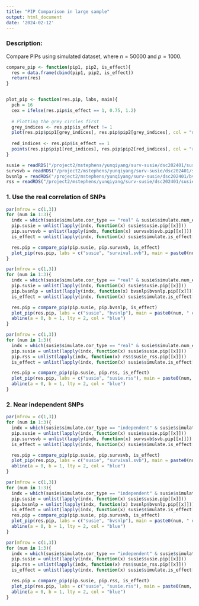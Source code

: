 ```yaml
---
title: "PIP Comparison in large sample"
output: html_document
date: '2024-02-12'
---
```


### Description:

Compare PIPs using simulated dataset, where $n=50000$ and $p=1000$.


```r
compare_pip <- function(pip1, pip2, is_effect){
  res = data.frame(cbind(pip1, pip2, is_effect))
  return(res)
}


plot_pip <- function(res.pip, labs, main){
  pch = 16
  cex = ifelse(res.pip$is_effect == 1, 0.75, 1.2)
  
  # Plotting the grey circles first
  grey_indices <- res.pip$is_effect != 1
  plot(res.pip$pip1[grey_indices], res.pip$pip2[grey_indices], col = "dark grey", pch = 1, cex = cex[grey_indices], xlab = labs[1], ylab = labs[2], xlim = c(0, 1), ylim = c(0, 1), main = main)
  
  red_indices <- res.pip$is_effect == 1
  points(res.pip$pip1[red_indices], res.pip$pip2[red_indices], col = "red", pch = pch, cex = cex[red_indices])
}
```

```r

susie = readRDS("/project2/mstephens/yunqiyang/surv-susie/dsc202401/susie.rds")
survsvb = readRDS("/project2/mstephens/yunqiyang/surv-susie/dsc202401/survsvb.rds")
bvsnlp = readRDS("/project2/mstephens/yunqiyang/surv-susie/dsc202401/bvsnlp.rds")
rss = readRDS("/project2/mstephens/yunqiyang/surv-susie/dsc202401/susie_rss.rds")

```


### 1. Use the real correlation of SNPs

```r
par(mfrow = c(1,3))
for (num in 1:3){
  indx = which(susie$simulate.cor_type == "real" & susie$simulate.num_effect == num)
  pip.susie = unlist(lapply(indx, function(x) susie$susie.pip[[x]]))
  pip.survsvb = unlist(lapply(indx, function(x) survsvb$svb.pip[[x]]))
  is_effect = unlist(lapply(indx, function(x) susie$simulate.is_effect[[x]]))

  res.pip = compare_pip(pip.susie, pip.survsvb, is_effect)
  plot_pip(res.pip, labs = c("susie", "survival.svb"), main = paste0(num, " effect, max corr=0.9-0.99"))
}
```

```r
par(mfrow = c(1,3))
for (num in 1:3){
  indx = which(susie$simulate.cor_type == "real" & susie$simulate.num_effect == num)
  pip.susie = unlist(lapply(indx, function(x) susie$susie.pip[[x]]))
  pip.bvsnlp = unlist(lapply(indx, function(x) bvsnlp$bvsnlp.pip[[x]]))
  is_effect = unlist(lapply(indx, function(x) susie$simulate.is_effect[[x]]))

  res.pip = compare_pip(pip.susie, pip.bvsnlp, is_effect)
  plot_pip(res.pip, labs = c("susie", "bvsnlp"), main = paste0(num, " effect, max corr=0.9-0.99"))
  abline(a = 0, b = 1, lty = 2, col = "blue")
}
```

```r
par(mfrow = c(1,3))
for (num in 1:3){
  indx = which(susie$simulate.cor_type == "real" & susie$simulate.num_effect == num)
  pip.susie = unlist(lapply(indx, function(x) susie$susie.pip[[x]]))
  pip.rss = unlist(lapply(indx, function(x) rss$susie_rss.pip[[x]]))
  is_effect = unlist(lapply(indx, function(x) susie$simulate.is_effect[[x]]))

  res.pip = compare_pip(pip.susie, pip.rss, is_effect)
  plot_pip(res.pip, labs = c("susie", "susie.rss"), main = paste0(num, " effect, max corr=0.9-0.99"))
  abline(a = 0, b = 1, lty = 2, col = "blue")
}
```


### 2. Near independent SNPs
```r
par(mfrow = c(1,3))
for (num in 1:3){
  indx = which(susie$simulate.cor_type == "independent" & susie$simulate.num_effect == num)
  pip.susie = unlist(lapply(indx, function(x) susie$susie.pip[[x]]))
  pip.survsvb = unlist(lapply(indx, function(x) survsvb$svb.pip[[x]]))
  is_effect = unlist(lapply(indx, function(x) susie$simulate.is_effect[[x]]))

  res.pip = compare_pip(pip.susie, pip.survsvb, is_effect)
  plot_pip(res.pip, labs = c("susie", "survival.svb"), main = paste0(num, " effect, X close to independent"))
  abline(a = 0, b = 1, lty = 2, col = "blue")
}
```

```r
par(mfrow = c(1,3))
for (num in 1:3){
  indx = which(susie$simulate.cor_type == "independent" & susie$simulate.num_effect == num)
  pip.susie = unlist(lapply(indx, function(x) susie$susie.pip[[x]]))
  pip.bvsnlp = unlist(lapply(indx, function(x) bvsnlp$bvsnlp.pip[[x]]))
  is_effect = unlist(lapply(indx, function(x) susie$simulate.is_effect[[x]]))
  res.pip = compare_pip(pip.susie, pip.survsvb, is_effect)
  plot_pip(res.pip, labs = c("susie", "bvsnlp"), main = paste0(num, " effect, X close to independent"))
  abline(a = 0, b = 1, lty = 2, col = "blue")
}
```


```r
par(mfrow = c(1,3))
for (num in 1:3){
  indx = which(susie$simulate.cor_type == "independent" & susie$simulate.num_effect == num)
  pip.susie = unlist(lapply(indx, function(x) susie$susie.pip[[x]]))
  pip.rss = unlist(lapply(indx, function(x) rss$susie_rss.pip[[x]]))
  is_effect = unlist(lapply(indx, function(x) susie$simulate.is_effect[[x]]))

  res.pip = compare_pip(pip.susie, pip.rss, is_effect)
  plot_pip(res.pip, labs = c("susie", "susie.rss"), main = paste0(num, " effect, max corr=0.9-0.99"))
  abline(a = 0, b = 1, lty = 2, col = "blue")
}

```



